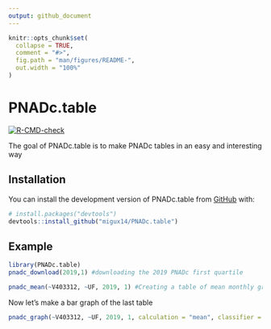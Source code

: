```yaml
---
output: github_document
---
```


<!-- README.md is generated from README.Rmd. Please edit that file -->

```r
knitr::opts_chunk$set(
  collapse = TRUE,
  comment = "#>",
  fig.path = "man/figures/README-",
  out.width = "100%"
)
```

# PNADc.table

<!-- badges: start -->
[![R-CMD-check](https://github.com/migux14/PNADc.table/actions/workflows/R-CMD-check.yaml/badge.svg)](https://github.com/migux14/PNADc.table/actions/workflows/R-CMD-check.yaml)
<!-- badges: end -->

The goal of PNADc.table is to make PNADc tables in an easy and interesting way

## Installation

You can install the development version of PNADc.table from [GitHub](https://github.com/) with:
      

``` r
# install.packages("devtools")
devtools::install_github("migux14/PNADc.table")
```

## Example

```r
library(PNADc.table)
pnadc_download(2019,1) #downloading the 2019 PNADc first quartile

pnadc_mean(~V403312, ~UF, 2019, 1) #Creating a table of mean monthly gross income by UF (Federation Unit) from the 2019.1 PNADc survey

```

Now let's make a bar graph of the last table

```r
pnadc_graph(~V403312, ~UF, 2019, 1, calculation = "mean", classifier = "V403312", type = 1)
```

